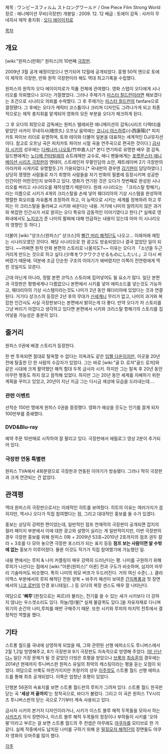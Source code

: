 제목 : ワンピースフィルム ストロングワールド / One Piece Film Strong World
장르 : 애니메이션 무비(극장판)
개봉일 : 2009. 12. 12
배급 : 토에이
감독 : 사카히 무네히사
제작 총지휘 : [[오다 에이이치로]]

[[목차]]

== 개요 ==
[wiki:"원피스(만화)" 원피스]의 10번째 [[극장판]].

2009년 3월 공개 예정이었으나 연기되어 12월에 공개되었다. 흥행 50억 엔으로 토에이 제작의 극장판, 만화 원작 극장판이라 해도 역대 최고기록을 수립했다.

원피스의 원작자 오다 에이이치로가 작품 전체에 관여했다. 영화 스탭이 오다에게 시나리오를 의뢰했으나 오다는 거절했었다. 그러나 주제가가 [[미스터 칠드런]]이라면 해보겠다는 조건으로 시나리오 의뢰를 수락했다. 그 후 주제가는 [[미스터 칠드런]]의 fanfare으로 결정됐다. 그 후에는 오다가 캐릭터 코스튬이나 크리쳐 디자인도 그려나가게 되고 최종적으로는 제작 총지휘를 맡게되어 영화의 모든 부분을 오다가 체크하게 된다.

그 후 오다의 희망으로 감독에는 원피스 텔레비젼 애니메이션의 감독(시리즈 디렉터)를 맡았던 사카이 무네히사(境宗久) 오프닝 음악에는 [[코니시 야스하루]](小西康陽)[* 피치카토 파이브 리더로 유명하며, 토와 테이와 더불어 일본을 대표하는 세계적인 DJ/뮤지션이다. 참고로 오프닝 곡은 피치카토 파이브 시절 곡을 연주곡으로 편곡한 것이다.] [[금사자 시키]]의 성우에는 [[다케나카 나오토]](竹中直人)[* 본디 연기파로 유명한 배우 겸 감독. 일드팬에게는 [[노다메 칸타빌레]]의 슈트레제만 교수로, 애니 팬들에게는 [[포켓몬스터 애니메이션 시리즈/극장판|포켓몬스터 애니메이션 시리즈 극장판]]의 엔테이, 스트레인저 무황인담의 쇼안, 패트레이버 2기 극장판의 아라카와 시게키로 유명할듯.]가 기용되었다.[* 국내판의 경우엔 [[김기현(성우)|김기현]]이 담당하였다.]
상당히 쟁쟁한 사람들로 자기 취향의 사람들을 자기 만화의 필름에 등장시키며 성공한 인간이란 어떤것인지 보여주고 있다.
영화가 연기된 것은 오다가 첫번째로 완성된 시나리오를 버리고 시나리오를 재작성했기 때문이다. 원래 시나리오는 「크리스탈 항해기」라는 이름으로 시키가 4개의 크리스탈을 손에 넣어 웨더리아의 기상 시스템을 완성하여 맹렬한 회오리를 자유롭게 조정하려 하고, 이 능력으로 시키는 세계를 정복하려 하고 루피는 이 크리스탈을 둘러싸고 시키와 싸운다는 내용. 거기에 나미의 알려지지 않은 과거와 복잡한 인간사가 서로 얽히는 오다 특유의 감동적인 이야기였다고 한다.[* 실제로 영화내에서도 [[노지코]]가 준 나미의 팔찌에 대해 언급하는 내용이 있는데 아마 이 시나리오의 영향인 듯 하다.]

더불어 [wiki:"샹크스(원피스)" 샹크스]의 [[빨간 머리 해적단]]도 나오고… 이래저래 재밌는 시나리오였던 것이다. 해당 시나리오로 한 광고도 방송되었으나 결국 없었던 일이 되었다. ~~어쩌면 원작 만화 본편의 스토리로 나올지도?~~ 이유는 오다가 「소년을 두근거리게 만드는 것으로 하고 싶다.(少年をワクワクさせるものにしたい).」고 다시 써버렸기 때문에. 덕분에 조금 단순한 구조의 이야기가 돼버렸지만 이쪽이 전연령에게 먹힌 것일지도 모른다.

근데 아닌게 아니라, 정말 본편 코믹스 스토리에 집어넣어도 될 요소가 많다. 일단 본편과 극장판은 평행세계나 다름없으니 본편에서 시키를 넣어 에피소드를 넣는것도 가능하고, 웨더리아의 기상 시스템이라는것도 나미가 2년 동안 웨더리아에 있었다는 것과 연결된다. 거기다 샹크스의 등장은 2년 후의 무대가 [[신세계]]니 무리가 없고, 나미의 과거와 복잡한 인간사도 사실 극장판보다는 본편에서 밝히는게 더 좋다. 만약 오다가 저 스토리를 그냥 버리기 아깝다고 생각하고 있다면 본편에서 시키와 크리스탈 항해기의 스토리를 집어넣을 가능성은 충분히 있다.

== 줄거리 ==
원피스 0권에 배경 스토리가 등장한다.

한 번 투옥되면 절대로 탈옥할 수 없다는 지옥과도 같은 [[임펠 다운]]이지만, 이곳을 20년 전에 탈출한 단 한 사람의 수감자가 있었다. 그는 바로 [wiki:"골 D. 로저"골드 로저]와 같은 시대에 크게 활약했던 해적 함대 두목 금사자 시키. 하지만 그는 탈옥 후 20년 동안 아무런 행동도 하지 않고 잠적해 있었다. 하지만 그는 20년 동안 세계를 지배하기 위한 계획을 꾸미고 있었고, 20년이 지난 지금 그는 다시금 세상에 모습을 드러내는데….

=== 관련 이벤트 ===
선착순 150만 명에게 원피스 0권을 증정했다. 영화가 예상을 웃도는 인기를 끌게 되자 100만부를 증쇄했다.

=== DVD&Blu-ray ===
예약 주문 10만매로 시작하여 잘 팔리고 있다. 극장판에서 에필로그 영상 2분이 추가되어 있다.

=== 극장판 연동 특별편 ===
원피스 TVA에서 4화분량으로 극장판과 연동된 이야기가 방송됐다. 그러나 딱히 극장판과 크게 연관되는 건 없었다.

== 관객평 ==
역대 원피스의 극장판으로서는 이례적인 히트를 보여줬다. 히트의 이유는 여러가지가 꼽히지만, 역시나 오다가 직접 참여했다는 점, 그리고 대대적인 홍보를 들 수가 있겠다.

홍보는 상당히 강력한 편이었는데, 일반적인 점프 연재작의 극장판이 공개되면 잡지의 컬러 페이지 부분에서 이에 대한 광고와 설명이 실리는 게 일반적이지만, 이번 극장판의 경우 극장판 홍보를 위해 원피스 0화 + 2009년 53호~2010년 2호까지의 점프 권두 칼라 + 3호를 다 모아 놓으면 극장판 포스터가 되는 표지 등등 '''점프 보는 사람이면 알 수밖에 없는''' 홍보가 이루어졌다. 물론 이것도 작가가 직접 참여했기에 가능했던 일.

내용 면에서는 루피 & 나미 커플링이 매우 강력히 드러난다는 평. 나미를 구원하기 위해 루피가 나선다는 점에서 [wiki:"아론(원피스)" 아론] 전과 구도가 비슷하며, 심지어 마무리 기술마저도 비슷했다. 특히 나미의 외모 버프가 두드러진다. 거의 여신 수준(...). 클라이맥스 부분에서의 루피 해적단 전원 양복 + 바주카 패션이 보여준 [[간지폭풍]]과 첫 장면에서의 [[니코 로빈]]의 안경 포니테일(…) 등 오다의 복장 센스도 매우 잘 나타난다.

여담으로 ''''삐루''''(한칭으로는 찌르)라 불리는, 전기를 쓸 수 있는 새가 시키보다 더 강하지 않냐는 우스갯소리도 있다. 하늘/땅/물[* 실제 물갈퀴도 있다.]을 자유자재로 다니며 위기의 순간의 나미,루피를 매번 구해주기 때문. 또한 시키와 루피의 마지막 전투에서 결정적인 역할을 했다.

== 기타 ==
스트롱 월드를 국내에 상영하게 되었을 때, 그와 관련된 선행 에피소드도 투니버스에서 2월 1,2일 방영해주고, 8기 극장판과 9기 극장판도 지속적으로 방영해 주었다. [[야! 신난다~]] 일단 가장 문제가 될 것 같았던 더빙은 호평을 받았으나 [[브룩]]의 [[최승훈]]의 경우에는 2014년 현재까지 투니버스판 원피스 유일의 최악의 캐스팅이라는 평을 듣는 오점이 되었다. 여담으로 브룩도 마찬가지지만 프랑키의 성우 [[이주창]]도 스트롱 월드 선행 에피소드를 통해 최초 공개되었다. 이쪽은 엄청난 호평이 있었다.

단행본 56권의 속표지를 보면 스트롱 월드판의 루피가 그려져 있다. 스트롱 월드 한국판 닫는 곡 ''''세상 저 끝까지''''는 창작곡으로, 바다가 불렀다. 그리고 이 곡은 원피스 TV시리즈 투니버스판의 닫는 곡으로 7기부터 계속 사용되고 있다.

금사자 시키의 본거지 디자인이라거나, 시키가 이스트 블루 해적 두목들을 모아서 하는 [[사카즈키]] 의식 장면이나, 이스트 블루 해적 두목들의 정장이나 부하들이 시키를 '오야붕'이라고 부르는 걸 보면 스트롱 월드의 주 컨셉은 아무래도 [[야쿠자]]를 모티브로 한 거 같다. 실제 작중에서도 납치된 나미를 구하기 위해 온 [[밀짚모자 해적단]]의 장면들도 야쿠자 영화의 오마주를 많이 했다.

[[각주]]
